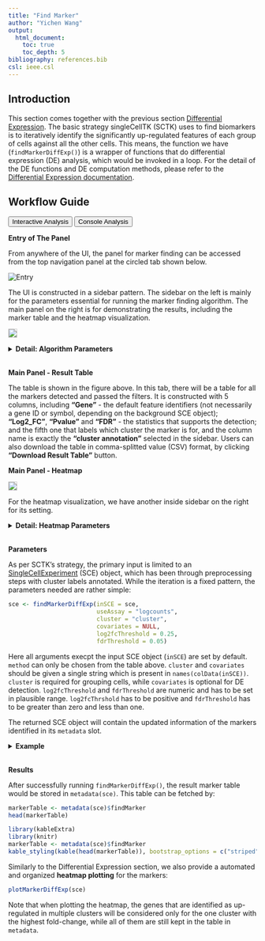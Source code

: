 ```yaml
---
title: "Find Marker"
author: "Yichen Wang"
output:
  html_document:
    toc: true
    toc_depth: 5
bibliography: references.bib
csl: ieee.csl
---
```


````{=html}
<head>
<meta name="viewport" content="width=device-width, initial-scale=1">
</head>
<body>
````

## Introduction

This section comes together with the previous section [Differential Expression](differential_expression.html). The basic strategy singleCellTK (SCTK) uses to find biomarkers is to iteratively identify the significantly up-regulated features of each group of cells against all the other cells. This means, the function we have (`findMarkerDiffExp()`) is a wrapper of functions that do differential expression (DE) analysis, which would be invoked in a loop. For the detail of the DE functions and DE computation methods, please refer to the [Differential Expression documentation](differential_expression.html).  

## Workflow Guide

````{=html}
<div class="tab">
  <button class="tablinks" onclick="openTab(event, 'interactive')" id="ia-button">Interactive Analysis</button>
  <button class="tablinks" onclick="openTab(event, 'console')" id="console-button">Console Analysis</button>
</div>

<div id="interactive" class="tabcontent">
````

**Entry of The Panel**

From anywhere of the UI, the panel for marker finding can be accessed from the top navigation panel at the circled tab shown below.  

![Entry](ui_screenshots/find_marker/fm_ui_entry.png)\

The UI is constructed in a sidebar pattern. The sidebar on the left is mainly for the parameters essential for running the marker finding algorithm. The main panel on the right is for demonstrating the results, including the marker table and the heatmap visualization.  

<img src="ui_screenshots/find_marker/fm_ui_main1.png" style="border: 1px solid rgba(0,0,0,0.2)"></img>

````{=html}
<details>
  <summary><b>Detail: Algorithm Parameters</b></summary>
```` 

- Assay selection - selection input **"Select Assay"**. Users will choose which expression data matrix to use for marker detection. Note that for method "MAST" and "Limma", a logged count matrix is required. 
- Method selection - selection input **"Select Differential Expression Method"**. Users will choose which method to use. The method here means the intrinsic dependency used for differential expression (DE) analysis.
- Cluster definition - selection input **"Cluster Annotation"**. Users will choose a cell level annotation, which defines the cluster assignment for each cell. The options come from the cell annotation (`colData`) in the background SingleCellExperiment (SCE) object. 
- Log2FC cutoff setting - numeric input **"Log2FC greater than"**. The cutoff set here will rule out DE genes with absolute value of Log2FC (logged fold change) smaller than the cutoff from the result. 
- FDR cutoff setting - numeric input **"FDR less than"**. The cutoff set here will rule out DE genes with FDR (false discovery rate) value more than the cutoff from the result.  

````{=html}
</details>
<br/>
````

**Main Panel - Result Table**

The table is shown in the figure above. In this tab, there will be a table for all the markers detected and passed the filters. It is constructed with 5 columns, including **"Gene"** - the default feature identifiers (not necessarily a gene ID or symbol, depending on the background SCE object); **"Log2_FC"**, **"Pvalue"** and **"FDR"** - the statistics that supports the detection; and the fifth one that labels which cluster the marker is for, and the column name is exactly the **"cluster annotation"** selected in the sidebar. Users can also download the table in comma-splitted value (CSV) format, by clicking **"Download Result Table"** button.  

**Main Panel - Heatmap**

<img src="ui_screenshots/find_marker/fm_ui_main2.png" style="border: 1px solid rgba(0,0,0,0.2)"></img>

For the heatmap visualization, we have another inside sidebar on the right for its setting.  

````{=html}
<details>
  <summary><b>Detail: Heatmap Parameters</b></summary>
```` 

- Assay selection - selection input **"Assay to plot"**. User will select the expression data matrix here for the heatmap plotting. The UI will automatically make a selection basing on the selected one in the left side bar when "Find Marker" button is pressed, but users are allowed to change to another option. 
- Cluster ordering - radio button **"Order blocks by"**. User will determine here whether to order the columns of the heatmap by the cluster name (i.e. annotation) or the size (i.e. number of cells). Checkbox **"Decreasing"**. Users can check this option for putting the alphabetically latter cluster or cluster with the largest size on the left. 
- Top N marker cutoff - checkbox and numeric input **"Plot Top N markers of each cluster"**. If the checkbox is not checked, all markers passing the running filter (mentioned above) and plotting filters (will mention below) will be plotted. Otherwise checked, only the top `N` markers, as `N` is the input numeric value in the numeric input below the checkbox, for each cluster will be plotted. The ranking is based on Log2FC value. When less than `N` markers are detected for one cluster, all of them will be plotted. 
- Log2FC cutoff - numeric input **"Plot Log2FC greater than"**. The cutoff set here will rule out markers with absolute value of Log2FC (logged fold change) smaller than the cutoff from the plotting. This will not affect the result saved when running the algorithm. 
- FDR cutoff - numeric input **""**. The cutoff set here will rule out markers with FDR (false discovery rate) value more than the cutoff from the plotting. Similarly, this will not affect the result saved when running the algorithm. 
- Additional annotation - multiple selection input **"Additional feature annotation"** and **"Additional cell annotation"**. User can add up more cell or gene annotation to the heatmap legend.  

````{=html}
</details>
<br/>

</div>

<div id="console" class="tabcontent">
````

**Parameters**

As per SCTK's strategy, the primary input is limited to an [SingleCellExperiment](https://rdrr.io/bioc/SingleCellExperiment/man/SingleCellExperiment.html) (SCE) object, which has been through preprocessing steps with cluster labels annotated. While the iteration is a fixed pattern, the parameters needed are rather simple:  

```R
sce <- findMarkerDiffExp(inSCE = sce, 
                         useAssay = "logcounts",
                         cluster = "cluster",
                         covariates = NULL,
                         log2fcThreshold = 0.25,
                         fdrThreshold = 0.05)
```

Here all arguments execpt the input SCE object (`inSCE`) are set by default. `method` can only be chosen from the table above. `cluster` and `covariates` should be given a single string which is present in `names(colData(inSCE))`. `cluster` is required for grouping cells, while `covariates` is optional for DE detection. `log2fcThreshold` and `fdrThreshold` are numeric and has to be set in plausible range. `log2fcThrshold` has to be positive and `fdrThreshold` has to be greater than zero and less than one.  

The returned SCE object will contain the updated information of the markers identified in its `metadata` slot.  

````{=html}
<details>
  <summary><b>Example</b></summary>
```` 

**Preprocessing**

To demonstrate a simple and clear example, here we use the "PBMC-3k" dataset from "10X" which can be easily imported with SCTK functions. The preprocessing only includes necessary steps to get cluster labels (i.e. QC and filtering are excluded). 

```R
library(singleCellTK)
sce <- importExampleData("pbmc3k")
sce <- scaterlogNormCounts(sce, "logcounts")
# Go through the Seurat curated workflow to get basic clusters
sce <- seuratNormalizeData(inSCE = sce, useAssay = "counts")
sce <- seuratFindHVG(inSCE = sce, useAssay = "seuratNormData")
sce <- seuratScaleData(inSCE = sce, useAssay = "seuratNormData")
sce <- seuratPCA(inSCE = sce, useAssay = "seuratScaledData")
sce <- seuratRunUMAP(sce)
sce <- seuratFindClusters(inSCE = sce, useAssay = "seuratScaledData")
# Optional visualization
plotSCEDimReduceColData(inSCE = sce, 
                        colorBy = "Seurat_louvain_Resolution0.8", 
                        conditionClass = "factor", 
                        reducedDimName = "seuratUMAP")
```

**Get Markers**

Then we call `findMarkerDiffExp()` on the clustered data, with the cluster annotation just attached, which by default named with `"Seurat_louvain_Resolution0.8"`.  

```R
sce <- findMarkerDiffExp(inSCE = sce, 
                         useAssay = "logcounts", 
                         cluster = "Seurat_louvain_Resolution0.8")
```

````{=html}
</details>
<br/>
````

**Results**

After successfully running `findMarkerDiffExp()`, the result marker table would be stored in `metadata(sce)`. This table can be fetched by:  

```R
markerTable <- metadata(sce)$findMarker
head(markerTable)
```

```R
library(kableExtra)
library(knitr)
markerTable <- metadata(sce)$findMarker
kable_styling(kable(head(markerTable)), bootstrap_options = c("striped", "hover"), full_width = FALSE)
```

Similarly to the Differential Expression section, we also provide a automated and organized **heatmap plotting** for the markers:  

```R
plotMarkerDiffExp(sce)
```

Note that when plotting the heatmap, the genes that are identified as up-regulated in multiple clusters will be considered only for the one cluster with the highest fold-change, while all of them are still kept in the table in `metadata`. 

````{=html} 
</div>
<script>
document.getElementById("ia-button").click();
</script>
</body>
````
